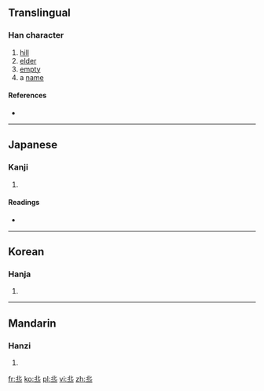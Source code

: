 {{also|丘|㐀}}<!-- may be replaced by zh-forms -->
==Translingual==

===Han character===
{{Han char|rn=1|rad=一|as=05|sn=6|four=|canj=中心一 (LPM)}}

# [[hill]]
# [[elder]]
# [[empty]]
# a [[name]]

====References====
* {{Han ref|kx=0078.100|dkj=00045|hdz=10017.110|uh=4E20|ud=20000}}

----

==Japanese==

===Kanji===
{{ja-kanji|grade=|rs=一05}}

# {{defn|Japanese|sort=一05}}

====Readings====
* {{ja-readings|on=[[きゅう]] (kyū)|kun=[[おか]] (oka)}}

----

==Korean==

===Hanja===
{{ko-hanja|hangeul=구|rv=gu|mr=ku}}

# {{defn|Korean|sort=一05}}

----

==Mandarin==

===Hanzi===
{{cmn-hanzi|pin=[[qiū]] ([[qiu1]])|wg=ch'iu<sup>1</sup>}}

# {{defn|Mandarin|sort=一05}}

[[fr:丠]]
[[ko:丠]]
[[pl:丠]]
[[vi:丠]]
[[zh:丠]]